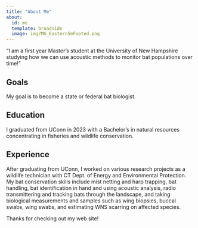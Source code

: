 ```yaml
---
title: "About Me"
about:  
  id: me
  template: broadside
  image: img/MG_EasternSmFooted.png
---
```


:::{#me}

"I am a first year Master's student at the University of New Hampshire studying how we can use acoustic methods to monitor bat populations over time!"

## Goals

My goal is to become a state or federal bat biologist. 

## Education

I graduated from UConn in 2023 with a Bachelor’s in natural resources concentrating in fisheries and wildlife conservation.

## Experience

After graduating from UConn, I worked on various research projects as a wildlife technician with CT Dept. of Energy and Environmental Protection. My bat conservation skills include mist netting and harp trapping, bat handling, bat identification in hand and using acoustic analysis, radio transmittering and tracking bats through the landscape, and taking biological measurements and samples such as wing biopsies, buccal swabs, wing swabs, and estimating WNS scarring on affected species.

:::

Thanks for checking out my web site!
